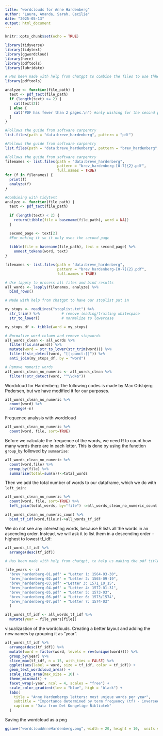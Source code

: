 ```yaml
---
title: "wordclouds for Anne Hardenberg"
author: "Laura, Amanda, Sarah, Cecilie"
date: "2025-05-13"
output: html_document
---
```


```r
knitr::opts_chunk$set(echo = TRUE)
```


```r
library(tidyverse)
library(tidytext)
library(ggwordcloud)
library(here)
library(pdftools)
library(lubridate)
```


```r

# Has been made with help from chatgpt to combine the files to use thhe function "analyze()"
library(pdftools)

analyze <- function(file_path) {
  text <- pdf_text(file_path)
  if (length(text) >= 2) {
    cat(text[2])
  } else {
    cat("PDF has fewer than 2 pages.\n") #only wishing for the second page on each document
  }
}
```



```r
#Follows the guide from software carpentry 
list.files(path = "data:breve_hardenberg", pattern = "pdf")
```
```r
#Follows the guide from software carpentry 
list.files(path = "data:breve_hardenberg", pattern = "brev_hardenberg", full.names = TRUE)
```
```r
#Follows the guide from software carpentry 
filenames <- list.files(path = "data:breve_hardenberg",  
                        pattern = "brev_hardenberg-[0-7]{2}.pdf",
                        full.names = TRUE)
for (f in filenames) {
  print(f)
  analyze(f)
}
```


```r
#Combining with tidytext
analyze <- function(file_path) {
  text <- pdf_text(file_path)
  
  if (length(text) < 2) {
    return(tibble(file = basename(file_path), word = NA))
  }

  second_page <- text[2]
  #For making it so it only uses the second page
  
  tibble(file = basename(file_path), text = second_page) %>%
    unnest_tokens(word, text)
}
```


```r
filenames <- list.files(path = "data:breve_hardenberg",  
                        pattern = "brev_hardenberg-[0-7]{2}.pdf",
                        full.names = TRUE)

# Use lapply to process all files and bind results
all_words <- lapply(filenames, analyze) %>%
  bind_rows()
```

```r
# Made with help from chatgpt to have our stoplist put in 

my_stops <- readLines("stoplist.txt") %>%
  str_trim() %>%          # remove leading/trailing whitespace
  str_to_lower()          # normalize to lowercase

my_stops_df <- tibble(word = my_stops)

# Normalize word column and remove stopwords
all_words_clean <- all_words %>%
  filter(!is.na(word)) %>%
  mutate(word = str_to_lower(str_trim(word))) %>%
  filter(!str_detect(word, "[[:punct:]]")) %>% 
  anti_join(my_stops_df, by = "word")

# Remove numeric words
all_words_clean_no_numeric <- all_words_clean %>% 
  filter(!str_detect(word, "^\\d+$"))


```


Wordcloud for Hardenberg
The following codes is made by Max Odsbjerg Pedersen, but we have modified it for our purposes. 
```r

all_words_clean_no_numeric %>% 
  count(word) %>% 
  arrange(-n)


```

Frequence analysis with wordcloud
```r

all_words_clean_no_numeric %>% 
  count(word, file, sort=TRUE)

```

Before we calculate the frequence of the words, we need R to count how many words there are in each letter. This is done by using the function `group_by` followed by `summarise`:
```r

all_words_clean_no_numeric %>% 
  count(word,file) %>% 
  group_by(file) %>% 
  summarise(total=sum(n))->total_words

```

Then we add the total number of words to our dataframe, which we do with `left_join`:
```r

all_words_clean_no_numeric %>% 
  count(word, file, sort=TRUE) %>% 
  left_join(total_words, by="file") ->all_words_clean_no_numeric_count

```


```r

all_words_clean_no_numeric_count %>% 
  bind_tf_idf(word,file,n)->all_words_tf_idf

```

We do not see any interesting words, because R lists all the words in an ascending order. Instead, we will ask it to list them in a descending order – highest to lowest tf_idf:
```r
all_words_tf_idf %>% 
  arrange(desc(tf_idf))

```


```r
# Has been made with help from chatgpt, to help us making the pdf title into titles of dates

file_years <- c(   
  "brev_hardenberg-01.pdf" = "Letter 1: 1564-03-30",
  "brev_hardenberg-02.pdf" = "Letter 2: 1565-09-19",
  "brev_hardenberg-03.pdf" ="Letter 3: 1571_10_15",
  "brev_hardenberg-04.pdf" = "Letter 4: 1572-01-31",
  "brev_hardenberg-05.pdf" = "Letter 5: 1573-03",
  "brev_hardenberg-06.pdf" = "Letter 6: 1573/1574",
  "brev_hardenberg-07.pdf" = "Letter 7: 1574-03"
  )

all_words_tf_idf <- all_words_tf_idf %>%
  mutate(year = file_years[file])
```

visualizastion of the wordclouds. Creating a better layout and adding the new names by grouping it as "year". 
```r

all_words_tf_idf %>%
  arrange(desc(tf_idf)) %>%
  mutate(word = factor(word, levels = rev(unique(word)))) %>%
  group_by(year) %>%
  slice_max(tf_idf, n = 15, with_ties = FALSE) %>%
  ggplot(aes(label = word, size = tf_idf, color = tf_idf)) +
  geom_text_wordcloud_area() +
  scale_size_area(max_size = 10) +
  theme_minimal() +
  facet_wrap(~year, ncol = 4, scales = "free") +
  scale_color_gradient(low = "blue", high = "black") +
  labs(
    title = "Anne Hardenbergs letters: most unique words per year",
    subtitle = "Importance determined by term frequency (tf) - inversed document frequency (idf)",
    caption = "Data from Det Kongelige Bibliotek"
  )

```


Saving the wordcloud as a png
```r
ggsave("wordcloudAnneHardenberg.png", width = 20, height = 10,  units = "cm", bg = "white")
```


